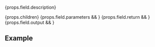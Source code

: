 <!-- =============================================================== //
// Copyright (c) roydukkey. All rights reserved.                     //
// ================================================================ -->


<p>{props.field.description}</p>
<Fragment>{props.children}</Fragment>

<Fragment>
  {props.field.parameters &&
    <Parameters {...props} />
  }
</Fragment>

<Fragment>
  {props.field.return &&
    <SignatureReturnValue spec={props.spec} fieldName={props.fieldName} />
  }
</Fragment>

<Fragment>
  {props.field.output &&
    <SignatureOutput spec={props.spec} fieldName={props.fieldName} />
  }
</Fragment>

## Example
